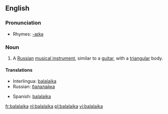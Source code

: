 {{wikipedia}}
==English==

===Pronunciation===
*Rhymes: [[Rhymes:English:-aɪkə|-aɪkə]]

===Noun===
{{en-noun}}

# A [[Russian]] [[musical instrument]], similar to a [[guitar]], with a [[triangular]] body.

====Translations====
{{top}}
*Interlingua: [[#Interlingua|balalaika]]
*Russian: [[#Russian|балалайка]]
{{mid}}
*Spanish: [[#Spanish|balalaika]]
{{bottom}}

[[fr:balalaika]]
[[nl:balalaika]]
[[pl:balalaika]]
[[vi:balalaika]]